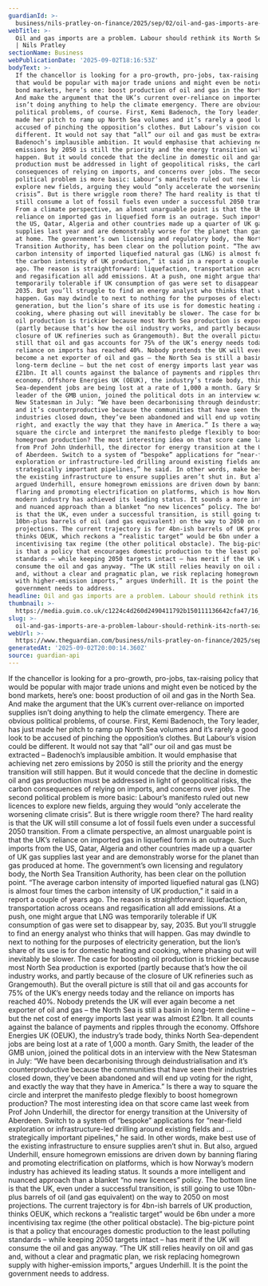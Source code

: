 ```yaml
---
guardianId: >-
  business/nils-pratley-on-finance/2025/sep/02/oil-and-gas-imports-are-a-problem-labour-should-rethink-its-north-sea-stance
webTitle: >-
  Oil and gas imports are a problem. Labour should rethink its North Sea stance
  | Nils Pratley
sectionName: Business
webPublicationDate: '2025-09-02T18:16:53Z'
bodyText: >-
  If the chancellor is looking for a pro-growth, pro-jobs, tax-raising policy
  that would be popular with major trade unions and might even be noticed by the
  bond markets, here’s one: boost production of oil and gas in the North Sea.
  And make the argument that the UK’s current over-reliance on imported supplies
  isn’t doing anything to help the climate emergency. There are obvious
  political problems, of course. First, Kemi Badenoch, the Tory leader, has just
  made her pitch to ramp up North Sea volumes and it’s rarely a good look to be
  accused of pinching the opposition’s clothes. But Labour’s vision could be
  different. It would not say that “all” our oil and gas must be extracted –
  Badenoch’s implausible ambition. It would emphasise that achieving net zero
  emissions by 2050 is still the priority and the energy transition will still
  happen. But it would concede that the decline in domestic oil and gas
  production must be addressed in light of geopolitical risks, the carbon
  consequences of relying on imports, and concerns over jobs. The second
  political problem is more basic: Labour’s manifesto ruled out new licences to
  explore new fields, arguing they would “only accelerate the worsening climate
  crisis”. But is there wriggle room there? The hard reality is that the UK will
  still consume a lot of fossil fuels even under a successful 2050 transition.
  From a climate perspective, an almost unarguable point is that the UK’s
  reliance on imported gas in liquefied form is an outrage. Such imports from
  the US, Qatar, Algeria and other countries made up a quarter of UK gas
  supplies last year and are demonstrably worse for the planet than gas produced
  at home. The government’s own licensing and regulatory body, the North Sea
  Transition Authority, has been clear on the pollution point. “The average
  carbon intensity of imported liquefied natural gas (LNG) is almost four times
  the carbon intensity of UK production,” it said in a report a couple of years
  ago. The reason is straightforward: liquefaction, transportation across oceans
  and regasification all add emissions. At a push, one might argue that LNG was
  temporarily tolerable if UK consumption of gas were set to disappear by, say,
  2035. But you’ll struggle to find an energy analyst who thinks that will
  happen. Gas may dwindle to next to nothing for the purposes of electricity
  generation, but the lion’s share of its use is for domestic heating and
  cooking, where phasing out will inevitably be slower. The case for boosting
  oil production is trickier because most North Sea production is exported
  (partly because that’s how the oil industry works, and partly because of the
  closure of UK refineries such as Grangemouth). But the overall picture is
  still that oil and gas accounts for 75% of the UK’s energy needs today and the
  reliance on imports has reached 40%. Nobody pretends the UK will ever again
  become a net exporter of oil and gas – the North Sea is still a basin in
  long-term decline – but the net cost of energy imports last year was almost
  £21bn. It all counts against the balance of payments and ripples through the
  economy. Offshore Energies UK (OEUK), the industry’s trade body, thinks North
  Sea-dependent jobs are being lost at a rate of 1,000 a month. Gary Smith, the
  leader of the GMB union, joined the political dots in an interview with the
  New Statesman in July: “We have been decarbonising through deindustrialisation
  and it’s counterproductive because the communities that have seen their
  industries closed down, they’ve been abandoned and will end up voting for the
  right, and exactly the way that they have in America.” Is there a way to
  square the circle and interpret the manifesto pledge flexibly to boost
  homegrown production? The most interesting idea on that score came last week
  from Prof John Underhill, the director for energy transition at the University
  of Aberdeen. Switch to a system of “bespoke” applications for “near-field
  exploration or infrastructure-led drilling around existing fields and …
  strategically important pipelines,” he said. In other words, make best use of
  the existing infrastructure to ensure supplies aren’t shut in. But also,
  argued Underhill, ensure homegrown emissions are driven down by banning
  flaring and promoting electrification on platforms, which is how Norway’s
  modern industry has achieved its leading status. It sounds a more intelligent
  and nuanced approach than a blanket “no new licences” policy. The bottom line
  is that the UK, even under a successful transition, is still going to use
  10bn-plus barrels of oil (and gas equivalent) on the way to 2050 on most
  projections. The current trajectory is for 4bn-ish barrels of UK production,
  thinks OEUK, which reckons a “realistic target” would be 6bn under a more
  incentivising tax regime (the other political obstacle). The big-picture point
  is that a policy that encourages domestic production to the least polluting
  standards – while keeping 2050 targets intact – has merit if the UK will
  consume the oil and gas anyway. “The UK still relies heavily on oil and gas
  and, without a clear and pragmatic plan, we risk replacing homegrown supply
  with higher-emission imports,” argues Underhill. It is the point the
  government needs to address.
headline: Oil and gas imports are a problem. Labour should rethink its North Sea stance
thumbnail: >-
  https://media.guim.co.uk/c1224c4d260d2490411792b150111136642cfa47/16_199_5342_4276/500.jpg
slug: >-
  oil-and-gas-imports-are-a-problem-labour-should-rethink-its-north-sea-stance-or-nils-pratley
webUrl: >-
  https://www.theguardian.com/business/nils-pratley-on-finance/2025/sep/02/oil-and-gas-imports-are-a-problem-labour-should-rethink-its-north-sea-stance
generatedAt: '2025-09-02T20:00:14.360Z'
source: guardian-api
---
```

If the chancellor is looking for a pro-growth, pro-jobs, tax-raising policy that would be popular with major trade unions and might even be noticed by the bond markets, here’s one: boost production of oil and gas in the North Sea. And make the argument that the UK’s current over-reliance on imported supplies isn’t doing anything to help the climate emergency. There are obvious political problems, of course. First, Kemi Badenoch, the Tory leader, has just made her pitch to ramp up North Sea volumes and it’s rarely a good look to be accused of pinching the opposition’s clothes. But Labour’s vision could be different. It would not say that “all” our oil and gas must be extracted – Badenoch’s implausible ambition. It would emphasise that achieving net zero emissions by 2050 is still the priority and the energy transition will still happen. But it would concede that the decline in domestic oil and gas production must be addressed in light of geopolitical risks, the carbon consequences of relying on imports, and concerns over jobs. The second political problem is more basic: Labour’s manifesto ruled out new licences to explore new fields, arguing they would “only accelerate the worsening climate crisis”. But is there wriggle room there? The hard reality is that the UK will still consume a lot of fossil fuels even under a successful 2050 transition. From a climate perspective, an almost unarguable point is that the UK’s reliance on imported gas in liquefied form is an outrage. Such imports from the US, Qatar, Algeria and other countries made up a quarter of UK gas supplies last year and are demonstrably worse for the planet than gas produced at home. The government’s own licensing and regulatory body, the North Sea Transition Authority, has been clear on the pollution point. “The average carbon intensity of imported liquefied natural gas (LNG) is almost four times the carbon intensity of UK production,” it said in a report a couple of years ago. The reason is straightforward: liquefaction, transportation across oceans and regasification all add emissions. At a push, one might argue that LNG was temporarily tolerable if UK consumption of gas were set to disappear by, say, 2035. But you’ll struggle to find an energy analyst who thinks that will happen. Gas may dwindle to next to nothing for the purposes of electricity generation, but the lion’s share of its use is for domestic heating and cooking, where phasing out will inevitably be slower. The case for boosting oil production is trickier because most North Sea production is exported (partly because that’s how the oil industry works, and partly because of the closure of UK refineries such as Grangemouth). But the overall picture is still that oil and gas accounts for 75% of the UK’s energy needs today and the reliance on imports has reached 40%. Nobody pretends the UK will ever again become a net exporter of oil and gas – the North Sea is still a basin in long-term decline – but the net cost of energy imports last year was almost £21bn. It all counts against the balance of payments and ripples through the economy. Offshore Energies UK (OEUK), the industry’s trade body, thinks North Sea-dependent jobs are being lost at a rate of 1,000 a month. Gary Smith, the leader of the GMB union, joined the political dots in an interview with the New Statesman in July: “We have been decarbonising through deindustrialisation and it’s counterproductive because the communities that have seen their industries closed down, they’ve been abandoned and will end up voting for the right, and exactly the way that they have in America.” Is there a way to square the circle and interpret the manifesto pledge flexibly to boost homegrown production? The most interesting idea on that score came last week from Prof John Underhill, the director for energy transition at the University of Aberdeen. Switch to a system of “bespoke” applications for “near-field exploration or infrastructure-led drilling around existing fields and … strategically important pipelines,” he said. In other words, make best use of the existing infrastructure to ensure supplies aren’t shut in. But also, argued Underhill, ensure homegrown emissions are driven down by banning flaring and promoting electrification on platforms, which is how Norway’s modern industry has achieved its leading status. It sounds a more intelligent and nuanced approach than a blanket “no new licences” policy. The bottom line is that the UK, even under a successful transition, is still going to use 10bn-plus barrels of oil (and gas equivalent) on the way to 2050 on most projections. The current trajectory is for 4bn-ish barrels of UK production, thinks OEUK, which reckons a “realistic target” would be 6bn under a more incentivising tax regime (the other political obstacle). The big-picture point is that a policy that encourages domestic production to the least polluting standards – while keeping 2050 targets intact – has merit if the UK will consume the oil and gas anyway. “The UK still relies heavily on oil and gas and, without a clear and pragmatic plan, we risk replacing homegrown supply with higher-emission imports,” argues Underhill. It is the point the government needs to address.
